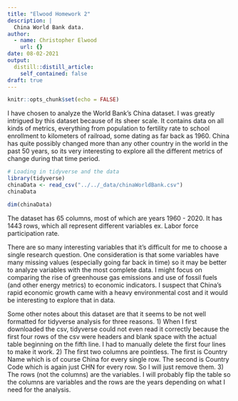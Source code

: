 ```yaml
---
title: "Elwood Homework 2"
description: |
  China World Bank data.
author:
  - name: Christopher Elwood
    url: {}
date: 08-02-2021
output:
  distill::distill_article:
    self_contained: false
draft: true
---
```

```r
knitr::opts_chunk$set(echo = FALSE)
```
I have chosen to analyze the World Bank's China dataset. I was greatly intrigued by this dataset because of its sheer scale. It contains data on all kinds of metrics, everything from population to fertility rate to school enrollment to kilometers of railroad, some dating as far back as 1960. China has quite possibly changed more than any other country in the world in the past 50 years, so its very interesting to explore all the different metrics of change during that time period.

```r
# Loading in tidyverse and the data
library(tidyverse)
chinaData <- read_csv("../../_data/chinaWorldBank.csv")
chinaData
```


```r
dim(chinaData)
```

The dataset has 65 columns, most of which are years 1960 - 2020. It has 1443 rows, which all represent different variables ex. Labor force participation rate.

There are so many interesting variables that it's difficult for me to choose a single research question. One consideration is that some variables have many missing values (especially going far back in time) so it may be better to analyze variables with the most complete data. I might focus on comparing the rise of greenhouse gas emissions and use of fossil fuels (and other energy metrics) to economic indicators. I suspect that China's rapid economic growth came with a heavy environmental cost and it would be interesting to explore that in data.

Some other notes about this dataset are that it seems to be not well formatted for tidyverse analysis for three reasons.
1) When I first downloaded the csv, tidyverse could not even read it correctly because the first four rows of the csv were headers and blank space with the actual table beginning on the fifth line. I had to manually delete the first four lines to make it work.
2) The first two columns are pointless. The first is Country Name which is of course China for every single row. The second is Country Code which is again just CHN for every row. So I will just remove them.
3) The rows (not the columns) are the variables. I will probably flip the table so the columns are variables and the rows are the years depending on what I need for the analysis.
